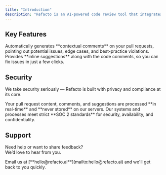 ```yaml
---
title: "Introduction"
description: "Refacto is an AI-powered code review tool that integrates with your Git tool (like GitHub) and helps reviewers find issues."
---
```


## Key Features

<Columns cols={2}>
  <Card title="Code Comments" icon="message">
    Automatically generates **contextual comments** on your pull requests, pointing out potential issues, edge cases, and best-practice violations.
  </Card>
  <Card title="Code Suggestions" icon="lightbulb">
    Provides **inline suggestions** along with the code comments, so you can fix issues in just a few clicks.
  </Card>
</Columns>

## Security

We take security seriously — Refacto is built with privacy and compliance at its core.

<Columns cols={2}>
  <Card title="No PR Data Stored" icon="shield">
    Your pull request content, comments, and suggestions are processed **in real-time** and **never stored** on our servers.
  </Card>
  <Card title="SOC 2 Compliant" icon="lock">
    Our systems and processes meet strict **SOC 2 standards** for security, availability, and confidentiality.
  </Card>
</Columns>

## Support

Need help or want to share feedback?\
We’d love to hear from you.

<Card title="Email Support" icon="envelope" href="mailto:support@refacto.ai">
  Email us at [**hello@refacto.ai**](mailto:hello@refacto.ai) and we'll get back to you quickly.
</Card>